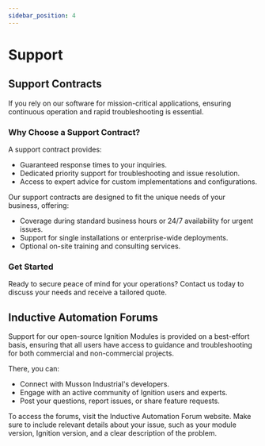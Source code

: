 ```yaml
---
sidebar_position: 4
---
```


# Support

## Support Contracts

If you rely on our software for mission-critical applications, ensuring continuous operation and rapid troubleshooting is essential.

### Why Choose a Support Contract?

A support contract provides:
- Guaranteed response times to your inquiries.
- Dedicated priority support for troubleshooting and issue resolution.
- Access to expert advice for custom implementations and configurations.

Our support contracts are designed to fit the unique needs of your business, offering:
- Coverage during standard business hours or 24/7 availability for urgent issues.
- Support for single installations or enterprise-wide deployments.
- Optional on-site training and consulting services.

### Get Started
Ready to secure peace of mind for your operations? 
Contact us today to discuss your needs and receive a tailored quote.


## Inductive Automation Forums

Support for our open-source Ignition Modules is provided on a best-effort basis, ensuring that all users have access to guidance and troubleshooting for both commercial and non-commercial projects.

There, you can:
- Connect with Musson Industrial's developers.
- Engage with an active community of Ignition users and experts.
- Post your questions, report issues, or share feature requests.

To access the forums, visit the Inductive Automation Forum website.
Make sure to include relevant details about your issue, such as your module version, Ignition version, and a clear description of the problem.
